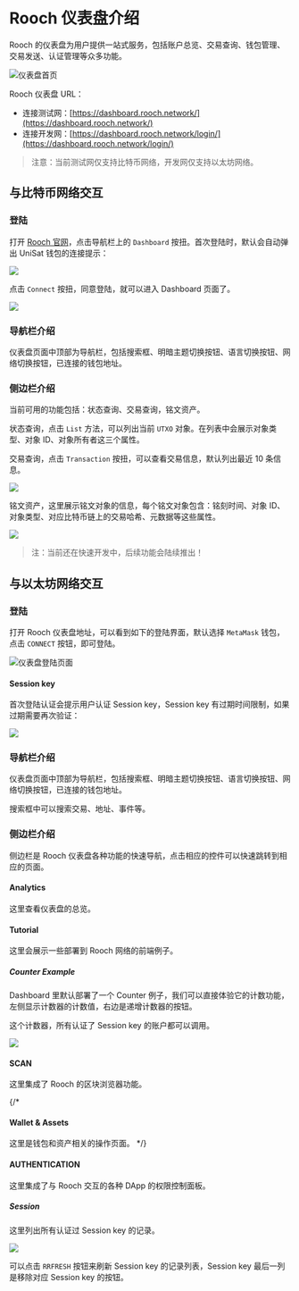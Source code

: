 
# Rooch 仪表盘介绍

Rooch 的仪表盘为用户提供一站式服务，包括账户总览、交易查询、钱包管理、交易发送、认证管理等众多功能。

![仪表盘首页](/docs/dashboard-home-page.png)

Rooch 仪表盘 URL：

- 连接测试网：[https://dashboard.rooch.network/](https://dashboard.rooch.network/)
- 连接开发网：[https://dashboard.rooch.network/login/](https://dashboard.rooch.network/login/)

> 注意：当前测试网仅支持比特币网络，开发网仅支持以太坊网络。

## 与比特币网络交互

### 登陆

打开 [Rooch 官网](https://rooch.network/)，点击导航栏上的 `Dashboard` 按扭。首次登陆时，默认会自动弹出 UniSat 钱包的连接提示：

![](/docs/dashboard-btc-login.png)

点击 `Connect` 按扭，同意登陆，就可以进入 Dashboard 页面了。

![](/docs/dashboard-btc.png)

### 导航栏介绍

仪表盘页面中顶部为导航栏，包括搜索框、明暗主题切换按钮、语言切换按钮、网络切换按钮，已连接的钱包地址。

### 侧边栏介绍

当前可用的功能包括：状态查询、交易查询，铭文资产。

状态查询，点击 `List` 方法，可以列出当前 `UTXO` 对象。在列表中会展示对象类型、对象 ID、对象所有者这三个属性。

交易查询，点击 `Transaction` 按扭，可以查看交易信息，默认列出最近 10 条信息。

![](/docs/dashboard-btc-transaction.png)

铭文资产，这里展示铭文对象的信息，每个铭文对象包含：铭刻时间、对象 ID、对象类型、对应比特币链上的交易哈希、元数据等这些属性。

![](/docs/dashboard-inscription.png)

> 注：当前还在快速开发中，后续功能会陆续推出！

## 与以太坊网络交互

### 登陆

打开 Rooch 仪表盘地址，可以看到如下的登陆界面，默认选择 `MetaMask` 钱包，点击 `CONNECT` 按钮，即可登陆。

![仪表盘登陆页面](/docs/dashboard-login.png)

#### Session key

首次登陆认证会提示用户认证 Session key，Session key 有过期时间限制，如果过期需要再次验证：

![](/docs/dashboard-session-key.png)

### 导航栏介绍

仪表盘页面中顶部为导航栏，包括搜索框、明暗主题切换按钮、语言切换按钮、网络切换按钮，已连接的钱包地址。

搜索框中可以搜索交易、地址、事件等。

### 侧边栏介绍

侧边栏是 Rooch 仪表盘各种功能的快速导航，点击相应的控件可以快速跳转到相应的页面。

#### Analytics

这里查看仪表盘的总览。

#### Tutorial

这里会展示一些部署到 Rooch 网络的前端例子。

##### Counter Example

Dashboard 里默认部署了一个 Counter 例子，我们可以直接体验它的计数功能，左侧显示计数器的计数值，右边是递增计数器的按钮。

这个计数器，所有认证了 Session key 的账户都可以调用。

![](/docs/dashboard-counter-example.png)

#### SCAN

这里集成了 Rooch 的区块浏览器功能。

{/*
#### Wallet & Assets

这里是钱包和资产相关的操作页面。
*/}

#### AUTHENTICATION

这里集成了与 Rooch 交互的各种 DApp 的权限控制面板。

##### Session

这里列出所有认证过 Session key 的记录。

![](/docs/dashboard-session-list.png)

可以点击 `RRFRESH` 按钮来刷新 Session key 的记录列表，Session key 最后一列是移除对应 Session key 的按钮。
